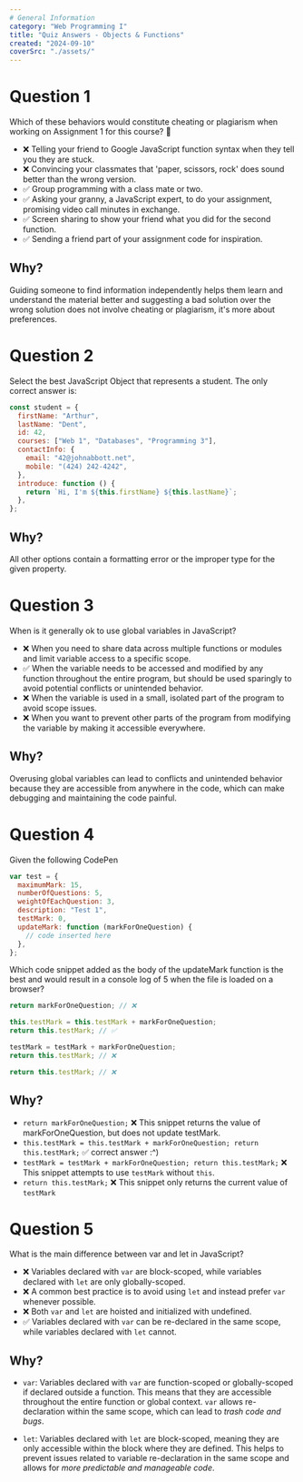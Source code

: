 ```yaml
---
# General Information
category: "Web Programming I"
title: "Quiz Answers - Objects & Functions"
created: "2024-09-10"
coverSrc: "./assets/"
---
```


# Question 1

Which of these behaviors would constitute cheating or plagiarism when working on Assignment 1 for this course? 👀

- ❌ Telling your friend to Google JavaScript function syntax when they tell you they are stuck.
- ❌ Convincing your classmates that 'paper, scissors, rock' does sound better than the wrong version.
- ✅ Group programming with a class mate or two.
- ✅ Asking your granny, a JavaScript expert, to do your assignment, promising video call minutes in exchange.
- ✅ Screen sharing to show your friend what you did for the second function.
- ✅ Sending a friend part of your assignment code for inspiration.

## Why?

Guiding someone to find information independently helps them learn and understand the material better and suggesting a bad solution over the wrong solution does not involve cheating or plagiarism, it's more about preferences.

# Question 2

Select the best JavaScript Object that represents a student. The only correct answer is:

```js
const student = {
  firstName: "Arthur",
  lastName: "Dent",
  id: 42,
  courses: ["Web 1", "Databases", "Programming 3"],
  contactInfo: {
    email: "42@johnabbott.net",
    mobile: "(424) 242-4242",
  },
  introduce: function () {
    return `Hi, I'm ${this.firstName} ${this.lastName}`;
  },
};
```

## Why?

All other options contain a formatting error or the improper type for the given property.

# Question 3

When is it generally ok to use global variables in JavaScript?

- ❌ When you need to share data across multiple functions or modules and limit variable access to a specific scope.
- ✅ When the variable needs to be accessed and modified by any function throughout the entire program, but should be used sparingly to avoid potential conflicts or unintended behavior.
- ❌ When the variable is used in a small, isolated part of the program to avoid scope issues.
- ❌ When you want to prevent other parts of the program from modifying the variable by making it accessible everywhere.

## Why?

Overusing global variables can lead to conflicts and unintended behavior because they are accessible from anywhere in the code, which can make debugging and maintaining the code painful.

# Question 4

Given the following CodePen

```js
var test = {
  maximumMark: 15,
  numberOfQuestions: 5,
  weightOfEachQuestion: 3,
  description: "Test 1",
  testMark: 0,
  updateMark: function (markForOneQuestion) {
    // code inserted here
  },
};
```

Which code snippet added as the body of the updateMark function is the best and would result in a console log of 5 when the file is loaded on a browser?

```js
return markForOneQuestion; // ❌
```

```js
this.testMark = this.testMark + markForOneQuestion;
return this.testMark; // ✅
```

```js
testMark = testMark + markForOneQuestion;
return this.testMark; // ❌
```

```js
return this.testMark; // ❌
```

## Why?

- `return markForOneQuestion;` ❌ This snippet returns the value of markForOneQuestion, but does not update testMark.
- `this.testMark = this.testMark + markForOneQuestion; return this.testMark;` ✅ correct answer :^)
- `testMark = testMark + markForOneQuestion; return this.testMark;` ❌ This snippet attempts to use `testMark` without `this`.
- `return this.testMark;` ❌ This snippet only returns the current value of `testMark`

# Question 5

What is the main difference between var and let in JavaScript?

- ❌ Variables declared with `var` are block-scoped, while variables declared with `let` are only globally-scoped.
- ❌ A common best practice is to avoid using `let` and instead prefer `var` whenever possible.
- ❌ Both `var` and `let` are hoisted and initialized with undefined.
- ✅ Variables declared with `var` can be re-declared in the same scope, while variables declared with `let` cannot.

## Why?

- `var`: Variables declared with `var` are function-scoped or globally-scoped if declared outside a function. This means that they are accessible throughout the entire function or global context. `var` allows re-declaration within the same scope, which can lead to _trash code and bugs_.

- `let`: Variables declared with `let` are block-scoped, meaning they are only accessible within the block where they are defined. This helps to prevent issues related to variable re-declaration in the same scope and allows for _more predictable and manageable code_.
